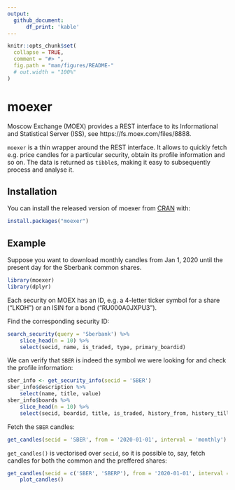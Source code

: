```yaml
---
output:
  github_document:
      df_print: 'kable'
---
```


<!-- README.md is generated from README.Rmd. Please edit that file -->

```r
knitr::opts_chunk$set(
  collapse = TRUE,
  comment = "#> ",
  fig.path = "man/figures/README-"
  # out.width = "100%"
)
```

# moexer

<!-- badges: start -->
<!-- badges: end -->

Moscow Exchange (MOEX) provides a REST interface
to its Informational and Statistical Server (ISS), see https://fs.moex.com/files/8888.

`moexer` is a thin wrapper around the REST interface.  It allows to quickly 
fetch e.g. price candles for a particular security, obtain its profile 
information and so on.  The data is returned as `tibble`s, making it easy to 
subsequently process and analyse it.

## Installation

You can install the released version of moexer from [CRAN](https://CRAN.R-project.org) with:

``` r
install.packages("moexer")
```

## Example

Suppose you want to download monthly candles from Jan 1, 2020 until the present 
day for the Sberbank common shares.

```r
library(moexer)
library(dplyr)
```

Each security on MOEX has an ID, e.g. a 4-letter ticker symbol for a share
("LKOH") or an ISIN for a bond ("RU000A0JXPU3").

Find the corresponding security ID:

```r
search_security(query = 'Sberbank') %>% 
    slice_head(n = 10) %>% 
    select(secid, name, is_traded, type, primary_boardid)
```

We can verify that `SBER` is indeed the symbol we were looking for and check the profile information:

```r
sber_info <- get_security_info(secid = 'SBER')
sber_info$description %>% 
    select(name, title, value)
sber_info$boards %>% 
    slice_head(n = 10) %>% 
    select(secid, boardid, title, is_traded, history_from, history_till, currencyid)
```

Fetch the `SBER` candles:

```r
get_candles(secid = 'SBER', from = '2020-01-01', interval = 'monthly')
```

`get_candles()` is vectorised over `secid`, so it is possible to, say, fetch 
candles for both the common and the preffered shares:

```r
get_candles(secid = c('SBER', 'SBERP'), from = '2020-01-01', interval = 'monthly') %>% 
    plot_candles()
```

